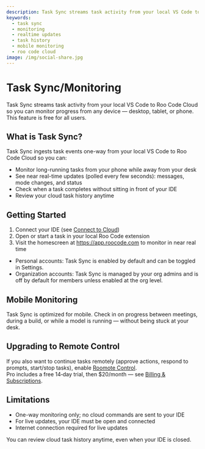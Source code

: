 ```yaml
---
description: Task Sync streams task activity from your local VS Code to Roo Code Cloud so you can monitor progress from any device — free for all users.
keywords:
  - task sync
  - monitoring
  - realtime updates
  - task history
  - mobile monitoring
  - roo code cloud
image: /img/social-share.jpg
---
```


# Task Sync/Monitoring

Task Sync streams task activity from your local VS Code to Roo Code Cloud so you can monitor progress from any device — desktop, tablet, or phone. This feature is free for all users.

## What is Task Sync?

Task Sync ingests task events one-way from your local VS Code to Roo Code Cloud so you can:
- Monitor long-running tasks from your phone while away from your desk
- See near real-time updates (polled every few seconds): messages, mode changes, and status
- Check when a task completes without sitting in front of your IDE
- Review your cloud task history anytime

## Getting Started

1. Connect your IDE (see [Connect to Cloud](/roo-code-cloud/connect))
2. Open or start a task in your local Roo Code extension
3. Visit the homescreen at https://app.roocode.com to monitor in near real time

- Personal accounts: Task Sync is enabled by default and can be toggled in Settings.
- Organization accounts: Task Sync is managed by your org admins and is off by default for members unless enabled at the org level.

## Mobile Monitoring

Task Sync is optimized for mobile. Check in on progress between meetings, during a build, or while a model is running — without being stuck at your desk.

## Upgrading to Remote Control

If you also want to continue tasks remotely (approve actions, respond to prompts, start/stop tasks), enable [Roomote Control](/roo-code-cloud/roomote-control).  
Pro includes a free 14‑day trial, then $20/month — see [Billing & Subscriptions](/roo-code-cloud/billing-subscriptions).

## Limitations

- One-way monitoring only; no cloud commands are sent to your IDE
- For live updates, your IDE must be open and connected
- Internet connection required for live updates

You can review cloud task history anytime, even when your IDE is closed.